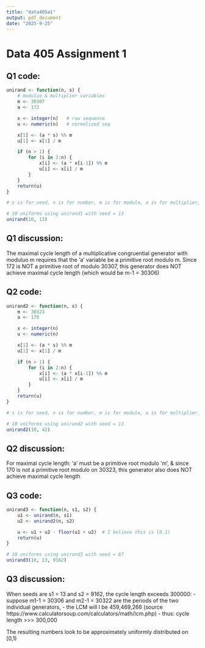 ```yaml
---
title: "data405a1"
output: pdf_document
date: "2025-9-25"
---
```



# Data 405 Assignment 1

## Q1 code:

```r

unirand <- function(n, s) {
    # moduluo & multiplier variables
    m <- 30307
    a <- 172

    x <- integer(n)   # raw sequence
    u <- numeric(n)   # normalized seq

    x[1] <- (a * s) %% m
    u[1] <- x[1] / m

    if (n > 1) {
        for (i in 2:n) {
            x[i] <- (a * x[i-1]) %% m
            u[i] <- x[i] / m
        }
    }
    return(u)
}

# s is for seed, n is for number, m is for modulo, a is for multiplier, x is for raw sequence, u is for normalized sequence

```

```r

# 10 uniforms using unirand1 with seed = 13
unirand(10, 13)

```

## Q1 discussion:

The maximal cycle length of a multiplicative congruential generator with moduluo m
requires that the 'a' variable be a primitive root modulo m. Since 172 is NOT a primitive root of modulo 30307,
this generator does NOT achieve maximal cycle length (which would be m-1 = 30306)

## Q2 code:

```r

unirand2 <- function(n, s) {
    m <- 30323
    a <- 170

    x <- integer(n)
    u <- numeric(n)

    x[1] <- (a * s) %% m
    u[1] <- x[1] / m

    if (n > 1) {
        for (i in 2:n) {
            x[i] <- (a * x[i-1]) %% m
            u[i] <- x[i] / m
        }
    }
    return(u)
}

# s is for seed, n is for number, m is for modulo, a is for multiplier, x is for raw sequence, u is for normalized sequence

```

```r

# 10 uniforms using unirand2 with seed = 13
unirand2(10, 42)

```

## Q2 discussion:

For maximal cycle length: 'a' must be a primitive root modulo 'm', & since 170
is not a primitive root modulo on 30323, this generator also does NOT achieve maximal cycle length

## Q3 code:

```r

unirand3 <- function(n, s1, s2) {
    u1 <- unirand(n, s1)
    u2 <- unirand2(n, s2)

    u <- u1 + u2 - floor(u1 + u2)  # I believe this is [0,1)
    return(u)
}

```

```r

# 10 uniforms using unirand3 with seed = 67
unirand3(10, 13, 9162)

```

## Q3 discussion:

When seeds are s1 = 13 and s2 = 9162, the cycle length exceeds 300000:
 - suppose m1-1 = 30306 and m2-1 = 30322 are the periods of the two individual generators,
 - the LCM will l be 459,469,266 (source https://www.calculatorsoup.com/calculators/math/lcm.php)
 - thus: cycle length >>> 300,000

The resulting numbers look to be approximately uniformly distributed on [0,1)